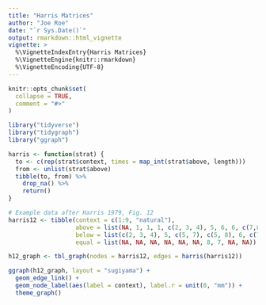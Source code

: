 ```yaml
---
title: "Harris Matrices"
author: "Joe Roe"
date: "`r Sys.Date()`"
output: rmarkdown::html_vignette
vignette: >
  %\VignetteIndexEntry{Harris Matrices}
  %\VignetteEngine{knitr::rmarkdown}
  %\VignetteEncoding{UTF-8}
---
```


```r
knitr::opts_chunk$set(
  collapse = TRUE,
  comment = "#>"
)
```


```r
library("tidyverse")
library("tidygraph")
library("ggraph")

harris <- function(strat) {
  to <- c(rep(strat$context, times = map_int(strat$above, length)))
  from <- unlist(strat$above)
  tibble(to, from) %>%
    drop_na() %>%
    return()
}

# Example data after Harris 1979, Fig. 12
harris12 <- tibble(context = c(1:9, "natural"),
                   above = list(NA, 1, 1, 1, c(2, 3, 4), 5, 6, 6, c(7,8), 9),
                   below = list(c(2, 3, 4), 5, c(5, 7), c(5, 8), 6, c(7, 8), 9, 9, "natural", NA),
                   equal = list(NA, NA, NA, NA, NA, NA, 8, 7, NA, NA))

h12_graph <- tbl_graph(nodes = harris12, edges = harris(harris12))

ggraph(h12_graph, layout = "sugiyama") +
  geom_edge_link() +
  geom_node_label(aes(label = context), label.r = unit(0, "mm")) +
  theme_graph()
```

